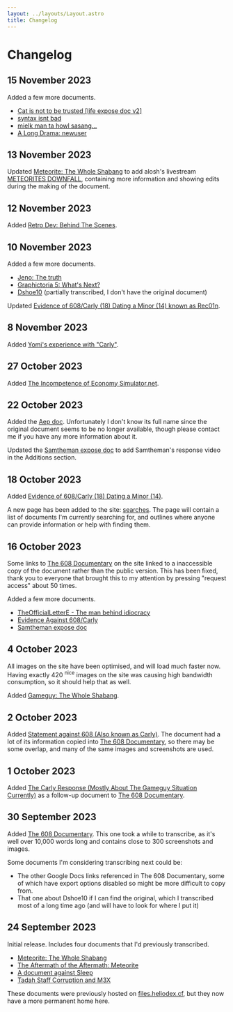 ```yaml
---
layout: ../layouts/Layout.astro
title: Changelog
---
```


# Changelog

## 15 November 2023

Added a few more documents.

-   [Cat is not to be trusted [life expose doc v2]](/cat)
-   [syntax isnt bad](/syntax-isnt-bad)
-   [mielk man ta howl sasang...](/milk-man)
-   [A Long Drama: newuser](/newuser)

## 13 November 2023

Updated [Meteorite: The Whole Shabang](/meteorite) to add alosh's livestream [METEORITES DOWNFALL](https://www.youtube.com/watch?v=Tru5NF105RM), containing more information and showing edits during the making of the document.

## 12 November 2023

Added [Retro Dev: Behind The Scenes](/retro-dev).

## 10 November 2023

Added a few more documents.

-   [Jeno: The truth](/jeno)
-   [Graphictoria 5: What's Next?](/graphictoria)
-   [Dshoe10](/dshoe10) (partially transcribed, I don't have the original document)

Updated [Evidence of 608/Carly (18) Dating a Minor (14) known as Rec01n](/evidence-of-608-dating-a-minor).

## 8 November 2023

Added [Yomi's experience with "Carly"](/yomis-experience-with-carly).

## 27 October 2023

Added [The Incompetence of Economy Simulator.net](/incompetence-of-ecs).

## 22 October 2023

Added the [Aep doc](/aep). Unfortunately I don't know its full name since the original document seems to be no longer available, though please contact me if you have any more information about it.

Updated the [Samtheman expose doc](/samtheman) to add Samtheman's response video in the Additions section.

## 18 October 2023

Added [Evidence of 608/Carly (18) Dating a Minor (14)](/evidence-of-608-dating-a-minor).

A new page has been added to the site: [searches](/searches). The page will contain a list of documents I'm currently searching for, and outlines where anyone can provide information or help with finding them.

## 16 October 2023

Some links to [The 608 Documentary](https://docs.google.com/document/d/1tzcGfltf9EgArbHkycW9vYx2CoGPonHrWa29d_RyIbc) on the site linked to a inaccessible copy of the document rather than the public version. This has been fixed, thank you to everyone that brought this to my attention by pressing "request access" about 50 times.

Added a few more documents.

-   [TheOfficialLetterE - The man behind idiocracy](/letter-e)
-   [Evidence Against 608/Carly](/evidence-against-608)
-   [Samtheman expose doc](/samtheman)

## 4 October 2023

All images on the site have been optimised, and will load much faster now. Having exactly 420 <sup>nice</sup> images on the site was causing high bandwidth consumption, so it should help that as well.

Added [Gameguy: The Whole Shabang](/gameguy).

## 2 October 2023

Added [Statement against 608 (Also known as Carly)](/statement-against-608). The document had a lot of its information copied into [The 608 Documentary](/the-608-documentary), so there may be some overlap, and many of the same images and screenshots are used.

## 1 October 2023

Added [The Carly Response (Mostly About The Gameguy Situation Currently)](/the-carly-response) as a follow-up document to [The 608 Documentary](/the-608-documentary).

## 30 September 2023

Added [The 608 Documentary](/the-608-documentary). This one took a while to transcribe, as it's well over 10,000 words long and contains close to 300 screenshots and images.

Some documents I'm considering transcribing next could be:

-   The other Google Docs links referenced in The 608 Documentary, some of which have export options disabled so might be more difficult to copy from.
-   That one about Dshoe10 if I can find the original, which I transcribed most of a long time ago (and will have to look for where I put it)

## 24 September 2023

Initial release. Includes four documents that I'd previously transcribed.

-   [Meteorite: The Whole Shabang](/meteorite)
-   [The Aftermath of the Aftermath: Meteorite](/meteorite-aftermath)
-   [A document against Sleep](/a-document-against-sleep)
-   [Tadah Staff Corruption and M3X](/tadah-staff-corruption-and-m3x)

These documents were previously hosted on [files.heliodex.cf](https://files.heliodex.cf/), but they now have a more permanent home here.
